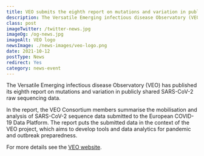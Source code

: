 ```yaml
---
title: VEO submits the eighth report on mutations and variation in publicly shared SARS-CoV-2 data
description: The Versatile Emerging infectious disease Observatory (VEO) has published its eighth report on mutations and variation in publicly shared SARS-CoV-2 raw sequencing data.
class: post
imageTwitter: /twitter-news.jpg
imageOg: /og-news.jpg
imageAlt: VEO logo
newsImage: ./news-images/veo-logo.png
date: 2021-10-12
postType: News
redirect: Yes
category: news-event
---
```



The Versatile Emerging infectious disease Observatory (VEO) has published its eighth report on mutations and variation in publicly shared SARS-CoV-2 raw sequencing data.

In the report, the VEO Consortium members summarise the mobilisation and analysis of SARS-CoV-2 sequence data submitted to the European COVID-19 Data Platform. The report puts the submitted data in the context of the VEO project, which aims to develop tools and data analytics for pandemic and outbreak preparedness.

For more details see the [VEO website](https://www.veo-europe.eu/news/Nyhed?id=%7b9F445038-C721-459F-9E90-CACF00FCC72E%7d).
